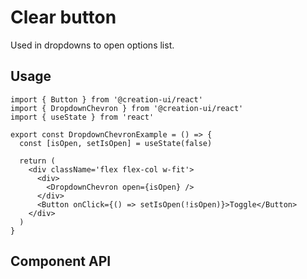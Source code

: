 # Clear button

Used in dropdowns to open options list.


<InstallationGuide />

## Usage

```tsx copy
import { Button } from '@creation-ui/react'
import { DropdownChevron } from '@creation-ui/react'
import { useState } from 'react'

export const DropdownChevronExample = () => {
  const [isOpen, setIsOpen] = useState(false)

  return (
    <div className='flex flex-col w-fit'>
      <div>
        <DropdownChevron open={isOpen} />
      </div>
      <Button onClick={() => setIsOpen(!isOpen)}>Toggle</Button>
    </div>
  )
}
```


<DropdownChevronExample />

## Component API

<PropsTable
  properties={properties}
  name='DropdownChevron'
  description='DropdownChevron component props'
/>
